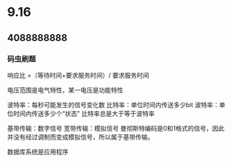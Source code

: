 
# 9.16

> <Hitokoto />

## 4088888888

### 码虫刷题

响应比 =（等待时间+要求服务时间）/ 要求服务时间

电压范围是电气特性，某一电压是功能特性

波特率：每秒可能发生的信号变化数
比特率：单位时间内传送多少bit
波特率：单位时间内传送多少个“状态”
比特率总是大于等于波特率

基带传输：数字信号
宽带传输：模拟信号
曼彻斯特编码是0和1格式的信号，因此并没有经过调制而变成模拟信号，所以属于基带传输。

数据库系统是应用程序